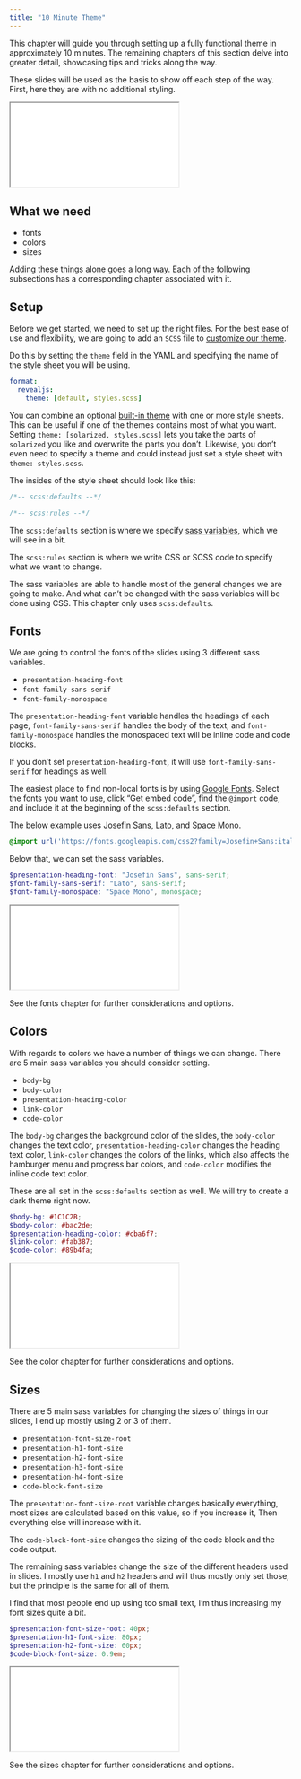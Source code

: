 ```yaml
---
title: "10 Minute Theme"
---
```


This chapter will guide you through setting up a fully functional theme in approximately 10 minutes. The remaining chapters of this section delve into greater detail, showcasing tips and tricks along the way.

These slides will be used as the basis to show off each step of the way.
First, here they are with no additional styling.

<iframe class="slide-deck" src="examples/10-minutes/10min-0.html">

</iframe>

## What we need

- fonts
- colors
- sizes

Adding these things alone goes a long way.
Each of the following subsections has a corresponding chapter associated with it.

## Setup

Before we get started, we need to set up the right files.
For the best ease of use and flexibility, we are going to add an `SCSS` file to [customize our theme](https://quarto.org/docs/presentations/revealjs/themes.html#customizing-themes).

Do this by setting the `theme` field in the YAML and specifying the name of the style sheet you will be using.

```yaml
format:
  revealjs:
    theme: [default, styles.scss]
```

::: {.callout-tip}
You can combine an optional [built-in theme](https://quarto.org/docs/presentations/revealjs/themes.html#using-themes) with one or more style sheets. This can be useful if one of the themes contains most of what you want. Setting `theme: [solarized, styles.scss]` lets you take the parts of `solarized` you like and overwrite the parts you don't. Likewise, you don't even need to specify a theme and could instead just set a style sheet with `theme: styles.scss`.
:::

The insides of the style sheet should look like this:

```scss
/*-- scss:defaults --*/

/*-- scss:rules --*/

```

The `scss:defaults` section is where we specify [sass variables](https://quarto.org/docs/presentations/revealjs/themes.html#sass-variables), which we will see in a bit.

The `scss:rules` section is where we write CSS or SCSS code to specify what we want to change.

The sass variables are able to handle most of the general changes we are going to make.
And what can't be changed with the sass variables will be done using CSS.
This chapter only uses `scss:defaults`.

## Fonts

We are going to control the fonts of the slides using 3 different sass variables.

- `presentation-heading-font`
- `font-family-sans-serif`
- `font-family-monospace`

The `presentation-heading-font` variable handles the headings of each page,
`font-family-sans-serif` handles the body of the text,
and `font-family-monospace` handles the monospaced text will be inline code and code blocks.

If you don't set `presentation-heading-font`, it will use `font-family-sans-serif` for headings as well.

The easiest place to find non-local fonts is by using [Google Fonts](https://fonts.google.com/).
Select the fonts you want to use,
click "Get embed code",
find the `@import` code, and include it at the beginning of the `scss:defaults` section.

The below example uses [Josefin Sans](https://fonts.google.com/specimen/Josefin+Sans), [Lato](https://fonts.google.com/specimen/Lato), and [Space Mono](https://fonts.google.com/specimen/Space+Mono).

```scss
@import url('https://fonts.googleapis.com/css2?family=Josefin+Sans:ital,wght@0,100..700;1,100..700&family=Lato:ital,wght@0,100;0,300;0,400;0,700;0,900;1,100;1,300;1,400;1,700;1,900&family=Space+Mono:ital,wght@0,400;0,700;1,400;1,700&display=swap');
```

Below that, we can set the sass variables.

```scss
$presentation-heading-font: "Josefin Sans", sans-serif;
$font-family-sans-serif: "Lato", sans-serif;
$font-family-monospace: "Space Mono", monospace;
```

<iframe class="slide-deck" src="examples/10-minutes/10min-1.html">

</iframe>

See the fonts chapter for further considerations and options.

## Colors

With regards to colors we have a number of things we can change.
There are 5 main sass variables you should consider setting.

- `body-bg`
- `body-color`
- `presentation-heading-color`
- `link-color`
- `code-color`

The `body-bg` changes the background color of the slides, the `body-color` changes the text color, `presentation-heading-color` changes the heading text color, `link-color` changes the colors of the links, which also affects the hamburger menu and progress bar colors, and `code-color` modifies the inline code text color.

These are all set in the `scss:defaults` section as well.
We will try to create a dark theme right now.

```scss
$body-bg: #1C1C2B;
$body-color: #bac2de;
$presentation-heading-color: #cba6f7;
$link-color: #fab387;
$code-color: #89b4fa;
```

<iframe class="slide-deck" src="examples/10-minutes/10min-2.html">

</iframe>

See the color chapter for further considerations and options.

## Sizes

There are 5 main sass variables for changing the sizes of things in our slides,
I end up mostly using 2 or 3 of them.

- `presentation-font-size-root`
- `presentation-h1-font-size`
- `presentation-h2-font-size`
- `presentation-h3-font-size`
- `presentation-h4-font-size`
- `code-block-font-size`

The `presentation-font-size-root` variable changes basically everything,
most sizes are calculated based on this value, so if you increase it,
Then everything else will increase with it.

The `code-block-font-size` changes the sizing of the code block and the code output.

The remaining sass variables change the size of the different headers used in slides.
I mostly use `h1` and `h2` headers and will thus mostly only set those,
but the principle is the same for all of them.

I find that most people end up using too small text,
I'm thus increasing my font sizes quite a bit.

```scss
$presentation-font-size-root: 40px;
$presentation-h1-font-size: 80px;
$presentation-h2-font-size: 60px;
$code-block-font-size: 0.9em;
```

<iframe class="slide-deck" src="examples/10-minutes/10min-3.html">

</iframe>

See the sizes chapter for further considerations and options.
